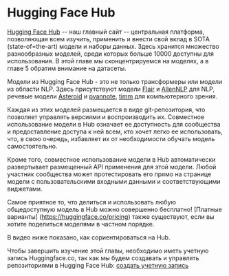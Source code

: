 # Hugging Face Hub

[Hugging Face Hub](https://huggingface.co/) -- наш главный сайт -- центральная платформа, позволяющая всем изучить, применить и внести свой вклад в SOTA (state-of=the-art) модели и наборы данных. Здесь хранится множество разнообразных моделей, среди которых больше 10000 доступны для использования. В этой главе мы сконцентрируемся на моделях, а в главе 5 обратим внимание на датасеты. 

Модели из Hugging Face Hub - это не только трансформеры или модели из области NLP. Здесь присутствуют модели [Flair](https://github.com/flairNLP/flair) и [AllenNLP](https://github.com/allenai/allennlp) для NLP, речевые модели [Asteroid](https://github.com/asteroid-team/asteroid) и [pyannote](https://github.com/pyannote/pyannote-audio), [timm](https://github.com/rwightman/pytorch-image-models) для компьютерного зрения. 

Каждая из этих моделей размещается в виде git-репозитория, что позволяет управлять версиями и воспроизводить их. Совместное использование модели в Hub означает ее доступность для сообщества и предоставление доступа к ней всем, кто хочет легко ее использовать, что, в свою очередь, избавляет их от необходимости обучать модель самостоятельно.

Кроме того, совместное использование модели в Hub автоматически развертывает размещенный API применения для этой модели. Любой участник сообщества может протестировать его прямо на странице модели с пользовательскими входными данными и соответствующими виджетами.

Самое приятное то, что делиться и использовать любую общедоступную модель в Hub можно совершенно бесплатно! [Платные варианты] (https://huggingface.co/pricing) также существуют, если вы хотите поделиться моделями в частном порядке.

В видео ниже показано, как сориентироваться на Hub. 

<Youtube id="XvSGPZFEjDY"/>

Чтобы завершить изучение этой главы, необходимо иметь учетную запись Huggingface.co, так как мы будем создавать и управлять репозиториями в Hugging Face Hub: [создать учетную запись](https://huggingface.co/join)